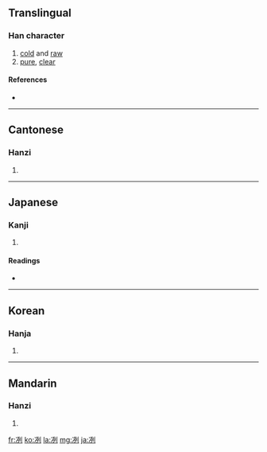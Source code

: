 {{also|洌}}
==Translingual==

===Han character===
{{Han char|rn=15|rad=冫|as=06|sn=8|four=3210<sub>0</sub>|canj=戈一一弓弓 (IMMNN)}}

# [[cold]] and [[raw]]
# [[pure]], [[clear]]

====References====
* {{Han ref|kx=0132.150|dkj=01637|dj=0296.040|hdz=10297.020|uh=51BD|ud=20925|bh=A8E6|bd=43238}}

----

==Cantonese==

===Hanzi===
{{yue-hanzi|jyut=|y=lit6}}

# {{defn|Cantonese}}

----

==Japanese==

===Kanji===
{{ja-kanji|grade=|rs=冫06}}

# {{defn|Japanese}}

====Readings====
* {{ja-readings|on=[[れつ]] (retsu), [[れい]] (rei)|kun=[[さむい]] (samui), [[つめたい]] (tsumetai)}}

----

==Korean==

===Hanja===
{{ko-hanja|hangeul=렬|rv=ryeol|mr=ryŏl}}

# {{defn|Korean}}

----

==Mandarin==

===Hanzi===
{{cmn-hanzi|pin=[[liè]] ([[lie4]])|wg=lieh<sup>4</sup>}}

# {{defn|Mandarin}}

[[fr:冽]]
[[ko:冽]]
[[la:冽]]
[[mg:冽]]
[[ja:冽]]